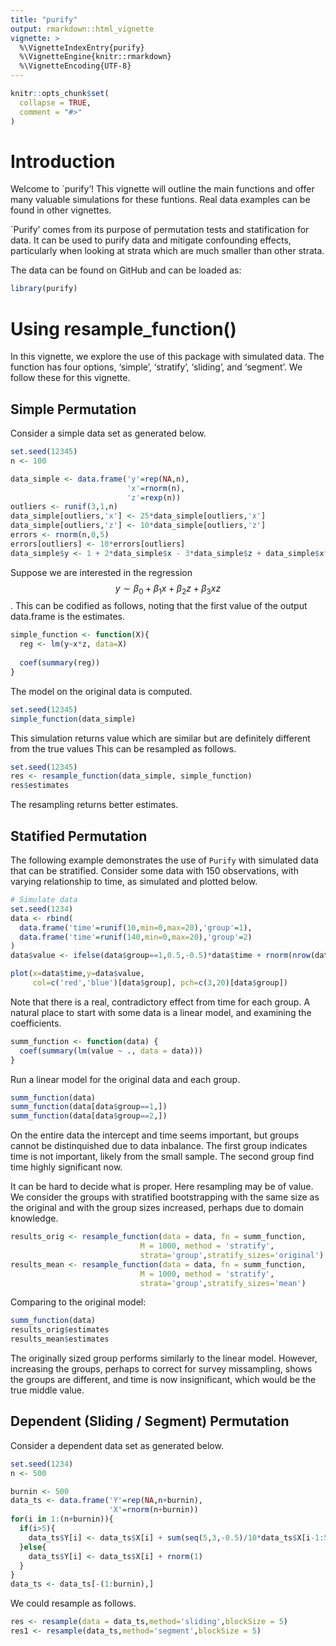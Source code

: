 ```yaml
---
title: "purify"
output: rmarkdown::html_vignette
vignette: >
  %\VignetteIndexEntry{purify}
  %\VignetteEngine{knitr::rmarkdown}
  %\VignetteEncoding{UTF-8}
---
```


```r
knitr::opts_chunk$set(
  collapse = TRUE,
  comment = "#>"
)
```

# Introduction

Welcome to `purify'! This vignette will outline the main functions and offer many valuable simulations for these funtions. Real data examples can be found in other vignettes.

`Purify' comes from its purpose of permutation tests and statification for data. It can be used to purify data and mitigate confounding effects, particularly when looking at strata which are much smaller than other strata.

The data can be found on GitHub and can be loaded as:
```r
library(purify)
```

# Using resample_function()

In this vignette, we explore the use of this package with simulated data. The function \code{resample_function()} has four options, 'simple', 'stratify', 'sliding', 
and 'segment'. We follow these for this vignette.


## Simple Permutation

Consider a simple data set as generated below.
```r
set.seed(12345)
n <- 100

data_simple <- data.frame('y'=rep(NA,n),
                          'x'=rnorm(n),
                          'z'=rexp(n))
outliers <- runif(3,1,n)
data_simple[outliers,'x'] <- 25*data_simple[outliers,'x']
data_simple[outliers,'z'] <- 10*data_simple[outliers,'z']
errors <- rnorm(n,0,5)
errors[outliers] <- 10*errors[outliers]
data_simple$y <- 1 + 2*data_simple$x - 3*data_simple$z + data_simple$x*data_simple$z + errors

```

Suppose we are interested in the regression $$y\sim \beta_0+\beta_1x+\beta_2z+\beta_3xz$$. This can be codified as follows, noting that the first value of the output data.frame is the estimates.
```r
simple_function <- function(X){
  reg <- lm(y~x*z, data=X)
  
  coef(summary(reg))
}
```

The model on the original data is computed.
```R
set.seed(12345)
simple_function(data_simple)
```
This simulation returns value which are similar but are definitely different from the true values
This can be resampled as follows.
```r
set.seed(12345)
res <- resample_function(data_simple, simple_function)
res$estimates
```
The resampling returns better estimates.


## Statified Permutation

The following example demonstrates the use of `Purify` with simulated data that can be stratified. 
Consider some data with $150$ observations, with varying relationship to time, 
as simulated and plotted below.
```r
# Simulate data
set.seed(1234)
data <- rbind(
  data.frame('time'=runif(10,min=0,max=20),'group'=1),
  data.frame('time'=runif(140,min=0,max=20),'group'=2)
)
data$value <- ifelse(data$group==1,0.5,-0.5)*data$time + rnorm(nrow(data),sd=10)

plot(x=data$time,y=data$value,
     col=c('red','blue')[data$group], pch=c(3,20)[data$group])
```

Note that there is a real, contradictory effect from time for each group.
A natural place to start with some data is a linear model, and examining the 
coefficients.
```r
summ_function <- function(data) {
  coef(summary(lm(value ~ ., data = data)))
}
```

Run a linear model for the original data and each group.
```r
summ_function(data)
summ_function(data[data$group==1,])
summ_function(data[data$group==2,])
```
On the entire data the intercept and time seems important, but groups cannot be 
distinquished due to data inbalance. The first group indicates time is not 
important, likely from the small sample. The second group find time highly
significant now. 

It can be hard to decide what is proper. Here resampling may be of value. We
consider the groups with stratified bootstrapping with the same size as the 
original and with the group sizes increased, perhaps due to domain knowledge.
```r
results_orig <- resample_function(data = data, fn = summ_function, 
                             M = 1000, method = 'stratify',
                             strata='group',stratify_sizes='original')
results_mean <- resample_function(data = data, fn = summ_function, 
                             M = 1000, method = 'stratify',
                             strata='group',stratify_sizes='mean')
```

Comparing to the original model:
```r
summ_function(data)
results_orig$estimates
results_mean$estimates
```
The originally sized group performs similarly to the linear model. However, 
increasing the groups, perhaps to correct for survey missampling, shows the 
groups are different, and time is now insignificant, which would be the true 
middle value.


## Dependent (Sliding / Segment) Permutation

Consider a dependent data set as generated below.
```r
set.seed(1234)
n <- 500

burnin <- 500
data_ts <- data.frame('Y'=rep(NA,n+burnin),
                      'X'=rnorm(n+burnin))
for(i in 1:(n+burnin)){
  if(i>5){
    data_ts$Y[i] <- data_ts$X[i] + sum(seq(5,3,-0.5)/10*data_ts$X[i-1:5]) + rnorm(1)
  }else{
    data_ts$Y[i] <- data_ts$X[i] + rnorm(1)
  }
}
data_ts <- data_ts[-(1:burnin),]

```

We could resample as follows.
```r
res <- resample(data = data_ts,method='sliding',blockSize = 5)
res1 <- resample(data_ts,method='segment',blockSize = 5)
```

